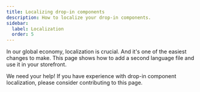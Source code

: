 ```yaml
---
title: Localizing drop-in components
description: How to localize your drop-in components.
sidebar:
  label: Localization
  order: 5
---
```



In our global economy, localization is crucial. And it's one of the easiest changes to make. This page shows how to add a second language file and use it in your storefront.

<Aside type="wip" title="Contribute!">
  We need your help! If you have experience with drop-in component localization, please consider contributing
  to this page.
</Aside>
